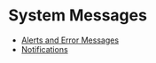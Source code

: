<Meta title="Content Guidelines/System Messages"/>

# System Messages

- [Alerts and Error Messages](?path=/docs/content-guidelines-system-alerts-and-error-messages--page)
- [Notifications](?path=/docs/content-guidelines-system-notifications--page)


